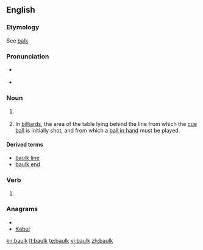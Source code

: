 ==English==
===Etymology===
See [[balk]]

===Pronunciation===
* {{a|UK}} {{IPA|/bɔːk/}}
* {{a|US}} {{IPA|/bɑk/}}
{{rfap|UK|UK}}

===Noun===
{{en-noun}}

# {{British}} {{alternative spelling of|[[balk]]}}
# {{UK}} In [[billiard]]s, the area of the table lying behind the line from which the [[cue ball]] is initially shot, and from which a [[ball in hand]] must be played.

====Derived terms====
*[[baulk line]]
*[[baulk end]]

===Verb===
{{en-verb}}

# {{British}} {{alternative spelling of|[[balk]]}}

===Anagrams===
* {{alphagram|abklu}}
* [[Kabul#English|Kabul]]

[[kn:baulk]]
[[lt:baulk]]
[[te:baulk]]
[[vi:baulk]]
[[zh:baulk]]